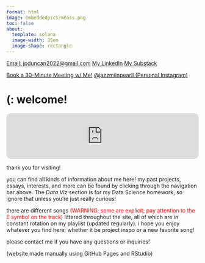 ```yaml
---
format: html
image: embeddedpics/meass.png 
toc: false
about:
  template: solana
  image-width: 35em
  image-shape: rectangle
---
```


[Email: jpduncan2022@gmail.com](mailto:jpduncan2022@gmail.com?&subject=I Came From Your Website!){.btn .btn-dark .btn-sm}
 [My LinkedIn](https://www.linkedin.com/in/jazzmin-pearl-duncan){.btn .btn-warning .btn-sm} [My Substack](https://euphoniousthegreat.substack.com/){.btn .btn-danger .btn-sm} 
 
 [Book a 30-Minute Meeting w/ Me!](https://calendar.app.google/QsZ4EEaKmKxtV9L97){.btn .btn-success .btn-sm} [@jazzmiinpearll (Personal Instagram)](https://www.instagram.com/jazzmiinpearll/){.btn .btn-dark .btn-sm}
 
# (:  welcome!

<iframe style="border-radius:12px" src="https://open.spotify.com/embed/track/53e5ZudJmBizBGPnUP3aQ8?utm_source=generator" width="100%" height="120" frameBorder="0" allowfullscreen="" allow="autoplay; clipboard-write; encrypted-media; fullscreen; picture-in-picture" loading="lazy"></iframe>

thank you for visiting!

you can find all kinds of information about me here! my past projects, essays, interests, and more can be found by clicking through the navigation bar above. The *Data Viz* section is for my Data Science homework, so ignore that unless you're just really curious!

there are different songs <span style="color: red;">(WARNING: some are explicit; pay attention to the E symbol on the track)</span> littered throughout the site, all of which are in constant rotation on my playlist (updated regularly). i hope you enjoy whatever you find here; whether it be project inspo or a new favorite song!

please contact me if you have any questions or inquiries!

(website made manually using GitHub Pages and RStudio)




